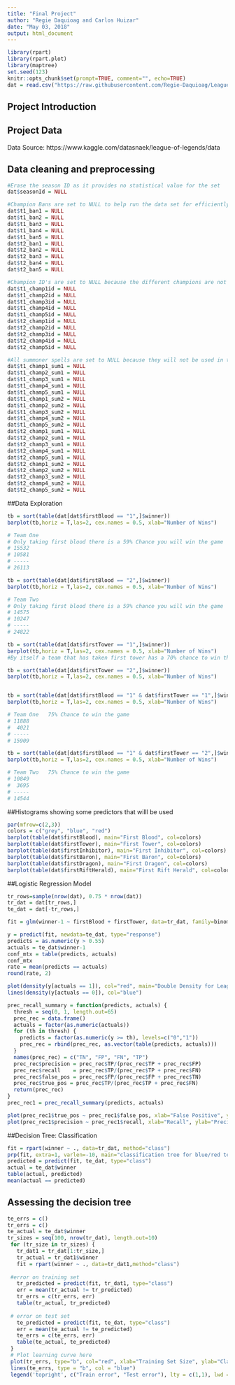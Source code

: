 ```yaml
---
title: "Final Project"
author: "Regie Daquioag and Carlos Huizar"
date: "May 03, 2018"
output: html_document
---
```


<!-- change echo=FALSE to echo=TRUE to show code -->
```r
library(rpart)
library(rpart.plot)
library(maptree)
set.seed(123)
knitr::opts_chunk$set(prompt=TRUE, comment="", echo=TRUE)
dat = read.csv("https://raw.githubusercontent.com/Regie-Daquioag/LeagueofLegendDataAnalysis/master/games.csv")
```

## Project Introduction


## Project Data

Data Source: https://www.kaggle.com/datasnaek/league-of-legends/data


## Data cleaning and preprocessing


```r
#Erase the season ID as it provides no statistical value for the set
dat$seasonId = NULL

#Champion Bans are set to NULL to help run the data set for efficiently
dat$t1_ban1 = NULL
dat$t1_ban2 = NULL
dat$t1_ban3 = NULL
dat$t1_ban4 = NULL
dat$t1_ban5 = NULL
dat$t2_ban1 = NULL
dat$t2_ban2 = NULL
dat$t2_ban3 = NULL
dat$t2_ban4 = NULL
dat$t2_ban5 = NULL

#Champion ID's are set to NULL because the different champions are not always in the same game and are wild predictors and we will not be using them in our analysis. 
dat$t1_champ1id = NULL
dat$t1_champ2id = NULL
dat$t1_champ3id = NULL
dat$t1_champ4id = NULL
dat$t1_champ5id = NULL
dat$t2_champ1id = NULL
dat$t2_champ2id = NULL
dat$t2_champ3id = NULL
dat$t2_champ4id = NULL
dat$t2_champ5id = NULL

#All summoner spells are set to NULL because they will not be used in the analysis of the data set.
dat$t1_champ1_sum1 = NULL
dat$t1_champ2_sum1 = NULL
dat$t1_champ3_sum1 = NULL
dat$t1_champ4_sum1 = NULL
dat$t1_champ5_sum1 = NULL
dat$t1_champ1_sum2 = NULL
dat$t1_champ2_sum2 = NULL
dat$t1_champ3_sum2 = NULL
dat$t1_champ4_sum2 = NULL
dat$t1_champ5_sum2 = NULL
dat$t2_champ1_sum1 = NULL
dat$t2_champ2_sum1 = NULL
dat$t2_champ3_sum1 = NULL
dat$t2_champ4_sum1 = NULL
dat$t2_champ5_sum1 = NULL
dat$t2_champ1_sum2 = NULL
dat$t2_champ2_sum2 = NULL
dat$t2_champ3_sum2 = NULL
dat$t2_champ4_sum2 = NULL
dat$t2_champ5_sum2 = NULL
```
##Data Exploration

```r
tb = sort(table(dat[dat$firstBlood == "1",]$winner))
barplot(tb,horiz = T,las=2, cex.names = 0.5, xlab="Number of Wins")

# Team One
# Only taking first blood there is a 59% Chance you will win the game
# 15532
# 10581
# -----
# 26113

tb = sort(table(dat[dat$firstBlood == "2",]$winner))
barplot(tb,horiz = T,las=2, cex.names = 0.5, xlab="Number of Wins")

# Team Two
# Only taking first blood there is a 59% chance you will win the game
# 14575
# 10247
# -----
# 24822

tb = sort(table(dat[dat$firstTower == "1",]$winner))
barplot(tb,horiz = T,las=2, cex.names = 0.5, xlab="Number of Wins")
#By itself a team that has taken first tower has a 70% chance to win the game

tb = sort(table(dat[dat$firstTower == "2",]$winner))
barplot(tb,horiz = T,las=2, cex.names = 0.5, xlab="Number of Wins")


tb = sort(table(dat[dat$firstBlood == "1" & dat$firstTower == "1",]$winner))
barplot(tb,horiz = T,las=2, cex.names = 0.5, xlab="Number of Wins")

# Team One   75% Chance to win the game
# 11888
#  4021
# -----
# 15909

tb = sort(table(dat[dat$firstBlood == "1" & dat$firstTower == "2",]$winner))
barplot(tb,horiz = T,las=2, cex.names = 0.5, xlab="Number of Wins")

# Team Two   75% Chance to win the game
# 10849
#  3695
# -----      
# 14544   
```  

##Histograms showing some predictors that willl be used
```r
par(mfrow=c(2,3))
colors = c("grey", "blue", "red")
barplot(table(dat$firstBlood), main="First Blood", col=colors)
barplot(table(dat$firstTower), main="First Tower", col=colors)
barplot(table(dat$firstInhibitor), main="First Inhibitor", col=colors)
barplot(table(dat$firstBaron), main="First Baron", col=colors)
barplot(table(dat$firstDragon), main="First Dragon", col=colors)
barplot(table(dat$firstRiftHerald), main="First Rift Herald", col=colors)
```

##Logistic Regression Model
```r
tr_rows=sample(nrow(dat), 0.75 * nrow(dat))
tr_dat = dat[tr_rows,]
te_dat = dat[-tr_rows,]

fit = glm(winner-1 ~ firstBlood + firstTower, data=tr_dat, family=binomial)

y = predict(fit, newdata=te_dat, type="response")
predicts = as.numeric(y > 0.55)
actuals = te_dat$winner-1
conf_mtx = table(predicts, actuals)
conf_mtx
rate = mean(predicts == actuals)
round(rate, 2)

plot(density(y[actuals == 1]), col="red", main="Double Density for League of Lengends Games")
lines(density(y[actuals == 0]), col="blue")
```

```r
prec_recall_summary = function(predicts, actuals) {
  thresh = seq(0, 1, length.out=65)
  prec_rec = data.frame()
  actuals = factor(as.numeric(actuals))
  for (th in thresh) {
    predicts = factor(as.numeric(y >= th), levels=c("0","1"))
    prec_rec = rbind(prec_rec, as.vector(table(predicts, actuals)))
  }
  names(prec_rec) = c("TN", "FP", "FN", "TP")
  prec_rec$precision = prec_rec$TP/(prec_rec$TP + prec_rec$FP)
  prec_rec$recall    = prec_rec$TP/(prec_rec$TP + prec_rec$FN)
  prec_rec$false_pos = prec_rec$FP/(prec_rec$FP + prec_rec$TN)
  prec_rec$true_pos = prec_rec$TP/(prec_rec$TP + prec_rec$FN)
  return(prec_rec)
}
prec_rec1 = prec_recall_summary(predicts, actuals)

plot(prec_rec1$true_pos ~ prec_rec1$false_pos, xlab="False Positive", ylab="True Positive", type="l", col="red4", main="ROC")
plot(prec_rec1$precision ~ prec_rec1$recall, xlab="Recall", ylab="Precision", type="l", col="red4", main="Precision-Recall Curve")
```

##Decision Tree: Classification
```r
fit = rpart(winner ~ ., data=tr_dat, method="class")
prp(fit, extra=1, varlen=-10, main="classification tree for blue/red team.", box.col=c("dodgerblue", "firebrick1")[fit$frame$yval])
predicted = predict(fit, te_dat, type="class")
actual = te_dat$winner
table(actual, predicted)
mean(actual == predicted)
```

## Assessing the decision tree
```r
te_errs = c()
tr_errs = c()
te_actual = te_dat$winner
tr_sizes = seq(100, nrow(tr_dat), length.out=10)
 for (tr_size in tr_sizes) {
   tr_dat1 = tr_dat[1:tr_size,]
   tr_actual = tr_dat1$winner
   fit = rpart(winner ~ ., data=tr_dat1,method="class")
 
 #error on training set
   tr_predicted = predict(fit, tr_dat1, type="class")
   err = mean(tr_actual != tr_predicted)
   tr_errs = c(tr_errs, err)
   table(tr_actual, tr_predicted)
 
 # error on test set
   te_predicted = predict(fit, te_dat, type="class")
   err = mean(te_actual != te_predicted)
   te_errs = c(te_errs, err)
   table(te_actual, te_predicted)
 }
 # Plot learning curve here
 plot(tr_errs, type="b", col="red", xlab="Training Set Size", ylab="Classification Error", main=paste("Learning Curve"), ylim=c(.045,.09))
 lines(te_errs, type = "b", col = "blue")
 legend('topright', c("Train error", "Test error"), lty = c(1,1), lwd = c(2.5, 2.5), col = c("red", "blue"), cex=0.7)
```
